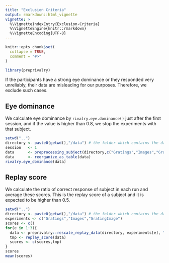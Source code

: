```yaml
---
title: "Exclusion Criteria"
output: rmarkdown::html_vignette
vignette: >
  %\VignetteIndexEntry{Exclusion-Criteria}
  %\VignetteEngine{knitr::rmarkdown}
  %\VignetteEncoding{UTF-8}
---
```


```r
knitr::opts_chunk$set(
  collapse = TRUE,
  comment = "#>"
)
```

```r
library(preprivalry)
```
If the participants have a strong eye dominance or they responded very unreliably, their data are misleading for our purposes. Therefore, we exclude such cases. 

## Eye dominance

We calculate eye dominance by ```rivalry.eye.dominance()``` just after the first session, and if the value is higher than 0.8, we stop the experiments with that subject. 

```r
setwd("..")
directory <- paste0(getwd(),"/data") # the folder which contains the data
session   <- 1
data      <- preprocessing_subject(directory,c("Gratings","Images","GratingImage"),"s001",session)
data      <- reorganize_as_table(data)
rivalry.eye_dominance(data)
```
## Replay score

We calculate the ratio of correct response of subject in each run and average these scores. This is the replay score of a subject and it is expected to be higher than 0.5. 

```r
setwd("..")
directory <- paste0(getwd(),"/data") # the folder which contains the data
experiments <- c("Gratings","Images","GratingImage")
scores <- c()
for(e in 1:3){
  data <- preprivalry::rescale_replay_data(directory, experiments[e], "s001", 3)
  tmp <- replay_score(data)
  scores <- c(scores,tmp)
}
scores
mean(scores)
```

